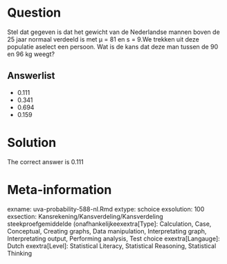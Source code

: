 Question
========

Stel dat gegeven is dat het gewicht van de Nederlandse mannen boven de 25 jaar normaal verdeeld is met µ = 81 en s = 9.We trekken uit deze populatie aselect een persoon. Wat is de kans dat deze man tussen de 90 en 96 kg weegt? 

Answerlist
----------
* 0.111
* 0.341
* 0.694
* 0.159

Solution
========

The correct answer is  0.111 

Meta-information
================
exname: uva-probability-588-nl.Rmd 
extype: schoice 
exsolution: 100 
exsection: Kansrekening/Kansverdeling/Kansverdeling steekproefgemiddelde (onafhankelijkeexextra[Type]: Calculation, Case, Conceptual, Creating graphs, Data manipulation, Interpretating graph, Interpretating output, Performing analysis, Test choice 
exextra[Langauge]: Dutch 
exextra[Level]: Statistical Literacy, Statistical Reasoning, Statistical Thinking 
